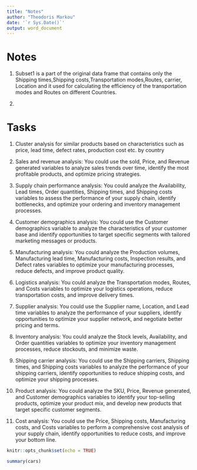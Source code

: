 ```yaml
---
title: "Notes"
author: "Theodoris Markou"
date: '`r Sys.Date()`'
output: word_document
---
```


# Notes

1.  Subset1 is a part of the original data frame that contains only the Shipping times,Shipping costs,Transportation modes,Routes, carrier, Location and it used for calculating the efficiency of the transportation modes and Routes on different Countries.

2.  

# Tasks

1. Cluster analysis for similar products based on characteristics such as price, lead time, defect rates, production cost etc. by country

2.  Sales and revenue analysis: You could use the sold, Price, and Revenue generated variables to analyze sales trends over time, identify the most profitable products, and optimize pricing strategies.

3. Supply chain performance analysis: You could analyze the Availability, Lead times, Order quantities, Shipping times, and Shipping costs variables to assess the performance of your supply chain, identify bottlenecks, and optimize your ordering and inventory management processes.

4. Customer demographics analysis: You could use the Customer demographics variable to analyze the characteristics of your customer base and identify opportunities to target specific segments with tailored marketing messages or products.

5. Manufacturing analysis: You could analyze the Production volumes, Manufacturing lead time, Manufacturing costs, Inspection results, and Defect rates variables to optimize your manufacturing processes, reduce defects, and improve product quality.

5. Logistics analysis: You could analyze the Transportation modes, Routes, and Costs variables to optimize your logistics operations, reduce transportation costs, and improve delivery times.

6. Supplier analysis: You could use the Supplier name, Location, and Lead time variables to analyze the performance of your suppliers, identify opportunities to optimize your supplier network, and negotiate better pricing and terms.

7. Inventory analysis: You could analyze the Stock levels, Availability, and Order quantities variables to optimize your inventory management processes, reduce stockouts, and minimize waste.

8. Shipping carrier analysis: You could use the Shipping carriers, Shipping times, and Shipping costs variables to analyze the performance of your shipping carriers, identify opportunities to reduce shipping costs, and optimize your shipping processes.

9. Product analysis: You could analyze the SKU, Price, Revenue generated, and Customer demographics variables to identify your top-selling products, optimize your product mix, and develop new products that target specific customer segments.

10. Cost analysis: You could use the Price, Shipping costs, Manufacturing costs, and Costs variables to perform a comprehensive cost analysis of your supply chain, identify opportunities to reduce costs, and improve your bottom line.


```r
knitr::opts_chunk$set(echo = TRUE)
```

```r
summary(cars)
```

```r

```
